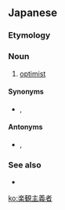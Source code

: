 ==Japanese==
{{ja-kanjitab|らく|k1=らっ|かん|しゅ|ぎ|しゃ|yomi=on}}

===Etymology===
{{suffix|楽観主義|者|t1=optimism|t2=-ist|lang=ja}}

===Noun===
{{ja-noun|らっかんしゅぎしゃ}}

# [[optimist]]

====Synonyms====
* {{ja-r|オプティミスト}}, {{ja-r|楽天家|らくてんか}}

====Antonyms====
* {{ja-r|悲観主義者|ひかんしゅぎしゃ}}, {{ja-r|厭世家|えんせいか|gloss=[[pessimist]]}}

===See also===
* {{ja-r|楽観主義|らっかんしゅぎ|gloss=[[optimism]]}}

[[ko:楽観主義者]]